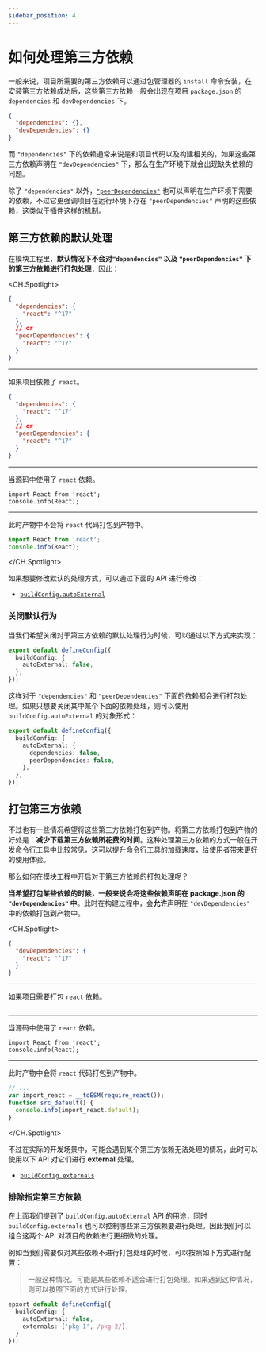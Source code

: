 ```yaml
---
sidebar_position: 4
---
```


# 如何处理第三方依赖

一般来说，项目所需要的第三方依赖可以通过包管理器的 `install` 命令安装，在安装第三方依赖成功后，这些第三方依赖一般会出现在项目 `package.json` 的 `dependencies` 和 `devDependencies` 下。

```json pacakge.json
{
  "dependencies": {},
  "devDependencies": {}
}
```

而 `"dependencies"` 下的依赖通常来说是和项目代码以及构建相关的，如果这些第三方依赖声明在 `"devDependencies"` 下，那么在生产环境下就会出现缺失依赖的问题。

除了 `"dependencies"` 以外，[`"peerDependencies"`](/guide/basic/before-getting-started#peerdependencies) 也可以声明在生产环境下需要的依赖，不过它更强调项目在运行环境下存在 `"peerDependencies"` 声明的这些依赖，这类似于插件这样的机制。

## 第三方依赖的默认处理

在模块工程里，**默认情况下不会对`"dependencies"` 以及 `"peerDependencies"` 下的第三方依赖进行打包处理**，因此：

<CH.Spotlight>

```json ./v1/package.json
{
  "dependencies": {
    "react": "^17"
  },
  // or
  "peerDependencies": {
    "react": "^17"
  }
}
```

---

如果项目依赖了 `react`。

```json ./v1/package.json
{
  "dependencies": {
    "react": "^17"
  },
  // or
  "peerDependencies": {
    "react": "^17"
  }
}
```

---

当源码中使用了 `react` 依赖。

```tsx src/index.ts
import React from 'react';
console.info(React);
```

---

此时产物中不会将 `react` 代码打包到产物中。

```js dist/index.js
import React from 'react';
console.info(React);
```

</CH.Spotlight>


如果想要修改默认的处理方式，可以通过下面的 API 进行修改：

- [`buildConfig.autoExternal`](/api/config/build-config#autoexternal)

### 关闭默认行为

当我们希望关闭对于第三方依赖的默认处理行为时候，可以通过以下方式来实现：

```ts
export default defineConfig({
  buildConfig: {
    autoExternal: false,
  },
});
```

这样对于 `"dependencies"` 和 `"peerDependencies"` 下面的依赖都会进行打包处理。如果只想要关闭其中某个下面的依赖处理，则可以使用
`buildConfig.autoExternal` 的对象形式：

```ts
export default defineConfig({
  buildConfig: {
    autoExternal: {
      dependencies: false,
      peerDependencies: false,
    },
  },
});
```

## 打包第三方依赖

不过也有一些情况希望将这些第三方依赖打包到产物。将第三方依赖打包到产物的好处是：**减少下载第三方依赖所花费的时间**。这种处理第三方依赖的方式一般在开发命令行工具中比较常见，这可以提升命令行工具的加载速度，给使用者带来更好的使用体验。

那么如何在模块工程中开启对于第三方依赖的打包处理呢？

**当希望打包某些依赖的时候，一般来说会将这些依赖声明在 package.json 的 `"devDependencies"` 中**。此时在构建过程中，会**允许**声明在 `"devDependencies"` 中的依赖打包到产物中。

<CH.Spotlight>

```json ./v1/package.json
{
  "devDependencies": {
    "react": "^17"
  }
}
```

---

如果项目需要打包 `react` 依赖。

```json ./v1/package.json
```

---

当源码中使用了 `react` 依赖。

```tsx src/index.ts
import React from 'react';
console.info(React);
```

---

此时产物中会将 `react` 代码打包到产物中。

```js dist/index.js
// ...
var import_react = __toESM(require_react());
function src_default() {
  console.info(import_react.default);
}
```

</CH.Spotlight>

不过在实际的开发场景中，可能会遇到某个第三方依赖无法处理的情况，此时可以使用以下 API 对它们进行 **external** 处理。

- [`buildConfig.externals`](/api/config/build-config#externals)

### 排除指定第三方依赖

在上面我们提到了 `buildConfig.autoExternal` API 的用途，同时 `buildConfig.externals` 也可以控制哪些第三方依赖要进行处理。因此我们可以组合这两个
API 对项目的依赖进行更细微的处理。

例如当我们需要仅对某些依赖不进行打包处理的时候，可以按照如下方式进行配置：

> 一般这种情况，可能是某些依赖不适合进行打包处理。如果遇到这种情况，则可以按照下面的方式进行处理。

```ts
epxort default defineConfig({
  buildConfig: {
    autoExternal: false,
    externals: ['pkg-1', /pkg-2/],
  }
});
```
